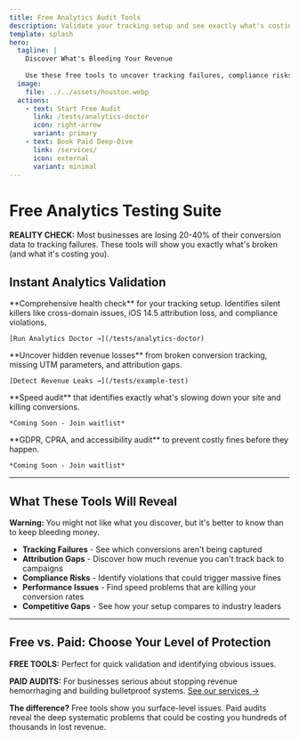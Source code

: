 ```yaml
---
title: Free Analytics Audit Tools
description: Validate your tracking setup and see exactly what's costing you money - completely free.
template: splash
hero:
  tagline: |
    Discover What's Bleeding Your Revenue
    
    Use these free tools to uncover tracking failures, compliance risks, and performance issues in under 2 minutes.
  image:
    file: ../../assets/houston.webp
  actions:
    - text: Start Free Audit
      link: /tests/analytics-doctor
      icon: right-arrow
      variant: primary
    - text: Book Paid Deep-Dive
      link: /services/
      icon: external
      variant: minimal
---
```



# Free Analytics Testing Suite

**REALITY CHECK:** Most businesses are losing 20-40% of their conversion data to tracking failures. These tools will show you exactly what's broken (and what it's costing you).

## Instant Analytics Validation

<CardGrid>
  <Card title="🩺 Analytics Doctor" icon="stethoscope">
    **Comprehensive health check** for your tracking setup. Identifies silent killers like cross-domain issues, iOS 14.5 attribution loss, and compliance violations.
    
    [Run Analytics Doctor →](/tests/analytics-doctor)
  </Card>
  
  <Card title="🔍 Revenue Leak Detector" icon="search">
    **Uncover hidden revenue losses** from broken conversion tracking, missing UTM parameters, and attribution gaps.
    
    [Detect Revenue Leaks →](/tests/example-test)
  </Card>
  
  <Card title="⚡ Performance Killer Finder" icon="zap">
    **Speed audit** that identifies exactly what's slowing down your site and killing conversions.
    
    *Coming Soon - Join waitlist*
  </Card>
  
  <Card title="🛡️ Compliance Risk Scanner" icon="shield-alert">
    **GDPR, CPRA, and accessibility audit** to prevent costly fines before they happen.
    
    *Coming Soon - Join waitlist*
  </Card>
</CardGrid>

---

## What These Tools Will Reveal

**Warning:** You might not like what you discover, but it's better to know than to keep bleeding money.

- **Tracking Failures** - See which conversions aren't being captured
- **Attribution Gaps** - Discover how much revenue you can't track back to campaigns  
- **Compliance Risks** - Identify violations that could trigger massive fines
- **Performance Issues** - Find speed problems that are killing your conversion rates
- **Competitive Gaps** - See how your setup compares to industry leaders

---

## Free vs. Paid: Choose Your Level of Protection

**FREE TOOLS:** Perfect for quick validation and identifying obvious issues.

**PAID AUDITS:** For businesses serious about stopping revenue hemorrhaging and building bulletproof systems. [See our services →](/services/)

**The difference?** Free tools show you surface-level issues. Paid audits reveal the deep systematic problems that could be costing you hundreds of thousands in lost revenue.
